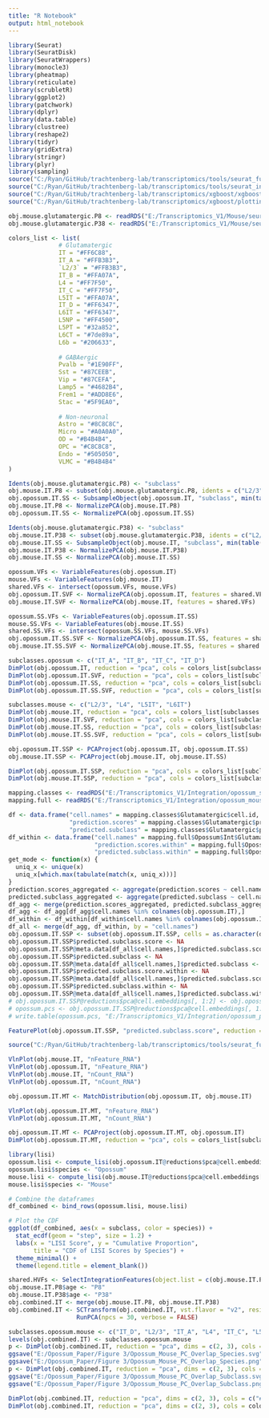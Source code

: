```yaml
---
title: "R Notebook"
output: html_notebook
---
```



```r

library(Seurat)
library(SeuratDisk)
library(SeuratWrappers)
library(monocle3)
library(pheatmap)
library(reticulate)
library(scrubletR)
library(ggplot2)
library(patchwork)
library(dplyr)
library(data.table)
library(clustree)
library(reshape2)
library(tidyr)
library(gridExtra)
library(stringr)
library(plyr)
library(sampling)
source("C:/Ryan/GitHub/trachtenberg-lab/transcriptomics/tools/seurat_functions.R")
source("C:/Ryan/GitHub/trachtenberg-lab/transcriptomics/tools/seurat_integration_functions.R")
source("C:/Ryan/GitHub/trachtenberg-lab/transcriptomics/xgboost/xgboost_train.R")
source("C:/Ryan/GitHub/trachtenberg-lab/transcriptomics/xgboost/plottingFxns.R")

obj.mouse.glutamatergic.P8 <- readRDS("E:/Transcriptomics_V1/Mouse/seurat/mouse_v1_P8_glutamatergic_processed.rds")
obj.mouse.glutamatergic.P38 <- readRDS("E:/Transcriptomics_V1/Mouse/seurat/mouse_v1_P38_glutamatergic_processed.rds")

```


```r

colors_list <- list(
              # Glutamatergic
              IT = "#FF6C88",
              IT_A = "#FFB3B3",
              `L2/3` = "#FFB3B3",
              IT_B = "#FFA07A",
              L4 = "#FF7F50",
              IT_C = "#FF7F50",
              L5IT = "#FFA07A",
              IT_D = "#FF6347",
              L6IT = "#FF6347",
              L5NP = "#FF4500",
              L5PT = "#32a852", 
              L6CT = "#7de89a",
              L6b = "#206633",
            
              # GABAergic
              Pvalb = "#1E90FF",
              Sst = "#87CEEB",
              Vip = "#87CEFA",
              Lamp5 = "#4682B4",
              Frem1 = "#ADD8E6",
              Stac = "#5F9EA0",
            
              # Non-neuronal
              Astro = "#8C8C8C",
              Micro = "#A0A0A0",
              OD = "#B4B4B4",
              OPC = "#C8C8C8",
              Endo = "#505050",
              VLMC = "#B4B4B4"
)

```


```r

Idents(obj.mouse.glutamatergic.P8) <- "subclass"
obj.mouse.IT.P8 <- subset(obj.mouse.glutamatergic.P8, idents = c("L2/3", "L4", "L5IT", "L6IT"))
obj.opossum.IT.SS <- SubsampleObject(obj.opossum.IT, "subclass", min(table(obj.opossum.IT$subclass)))
obj.mouse.IT.P8 <- NormalizePCA(obj.mouse.IT.P8)
obj.opossum.IT.SS <- NormalizePCA(obj.opossum.IT.SS)

Idents(obj.mouse.glutamatergic.P38) <- "subclass"
obj.mouse.IT.P38 <- subset(obj.mouse.glutamatergic.P38, idents = c("L2/3", "L4", "L5IT", "L6IT"))
obj.mouse.IT.SS <- SubsampleObject(obj.mouse.IT, "subclass", min(table(obj.mouse.IT$subclass)))
obj.mouse.IT.P38 <- NormalizePCA(obj.mouse.IT.P38)
obj.mouse.IT.SS <- NormalizePCA(obj.mouse.IT.SS)

```


```r

opossum.VFs <- VariableFeatures(obj.opossum.IT)
mouse.VFs <- VariableFeatures(obj.mouse.IT)
shared.VFs <- intersect(opossum.VFs, mouse.VFs)
obj.opossum.IT.SVF <- NormalizePCA(obj.opossum.IT, features = shared.VFs)
obj.mouse.IT.SVF <- NormalizePCA(obj.mouse.IT, features = shared.VFs)

opossum.SS.VFs <- VariableFeatures(obj.opossum.IT.SS)
mouse.SS.VFs <- VariableFeatures(obj.mouse.IT.SS)
shared.SS.VFs <- intersect(opossum.SS.VFs, mouse.SS.VFs)
obj.opossum.IT.SS.SVF <- NormalizePCA(obj.opossum.IT.SS, features = shared.SS.VFs)
obj.mouse.IT.SS.SVF <- NormalizePCA(obj.mouse.IT.SS, features = shared.SS.VFs)

```


```r

subclasses.opossum <- c("IT_A", "IT_B", "IT_C", "IT_D")
DimPlot(obj.opossum.IT, reduction = "pca", cols = colors_list[subclasses.opossum], pt.size = 1, label = TRUE, shuffle = TRUE, raster = FALSE) + NoLegend() + xlim(-20, 22) + ylim(-17, 25) + coord_equal()
DimPlot(obj.opossum.IT.SVF, reduction = "pca", cols = colors_list[subclasses.opossum], pt.size = 1, label = TRUE, shuffle = TRUE, raster = FALSE) + NoLegend() + xlim(16, -14) + ylim(15, -15) + coord_equal()
DimPlot(obj.opossum.IT.SS, reduction = "pca", cols = colors_list[subclasses.opossum], pt.size = 1, label = TRUE, shuffle = TRUE, raster = FALSE) + NoLegend() + xlim(-18, 24) + ylim(-20, 22) + coord_equal()
DimPlot(obj.opossum.IT.SS.SVF, reduction = "pca", cols = colors_list[subclasses.opossum], pt.size = 1, label = TRUE, shuffle = TRUE, raster = FALSE) + NoLegend() + xlim(-14, 18) + ylim(16, -16) + coord_equal()

subclasses.mouse <- c("L2/3", "L4", "L5IT", "L6IT")
DimPlot(obj.mouse.IT, reduction = "pca", cols = colors_list[subclasses.mouse], pt.size = 1, label = TRUE, shuffle = TRUE, raster = FALSE) + NoLegend() + xlim(-16, 20) + ylim(-22, 14) + coord_equal()
DimPlot(obj.mouse.IT.SVF, reduction = "pca", cols = colors_list[subclasses.mouse], pt.size = 1, label = TRUE, shuffle = TRUE, raster = FALSE) + NoLegend() + xlim(-15, 15) + ylim(18, -12) + coord_equal()
DimPlot(obj.mouse.IT.SS, reduction = "pca", cols = colors_list[subclasses.mouse], pt.size = 1, label = TRUE, shuffle = TRUE, raster = FALSE) + NoLegend() + xlim(-22, 20) + ylim(-18, 24) + coord_equal()
DimPlot(obj.mouse.IT.SS.SVF, reduction = "pca", cols = colors_list[subclasses.mouse], pt.size = 1, label = TRUE, shuffle = TRUE, raster = FALSE) + NoLegend() + xlim(-16, 14) + ylim(-12, 18) + coord_equal()

```


```r

obj.opossum.IT.SSP <- PCAProject(obj.opossum.IT, obj.opossum.IT.SS)
obj.mouse.IT.SSP <- PCAProject(obj.mouse.IT, obj.mouse.IT.SS)

DimPlot(obj.opossum.IT.SSP, reduction = "pca", cols = colors_list[subclasses.opossum], pt.size = 1, label = TRUE, shuffle = TRUE, raster = FALSE) + NoLegend() + xlim(-16, 28) + ylim(-26, 18) + coord_equal()
DimPlot(obj.mouse.IT.SSP, reduction = "pca", cols = colors_list[subclasses.mouse], pt.size = 1, label = TRUE, shuffle = TRUE, raster = FALSE) + NoLegend() + xlim(-25, 17) + ylim(-17, 25) + coord_equal()

```


```r

mapping.classes <- readRDS("E:/Transcriptomics_V1/Integration/opossum_subsampled_mapping_100it.rds")
mapping.full <- readRDS("E:/Transcriptomics_V1/Integration/opossum_mouse_50_50_within_mapping.rds")

df <- data.frame("cell.names" = mapping.classes$Glutamatergic$cell.id, 
                 "prediction.scores" = mapping.classes$Glutamatergic$predicted.subclass.score, 
                 "predicted.subclass" = mapping.classes$Glutamatergic$predicted.subclass)
df_within <- data.frame("cell.names" = mapping.full$Opossum$Int$Glutamatergic$cell.id, 
                        "prediction.scores.within" = mapping.full$Opossum$Int$Glutamatergic$predicted.subclass.score, 
                        "predicted.subclass.within" = mapping.full$Opossum$Int$Glutamatergic$predicted.subclass)
get_mode <- function(x) {
  uniq_x <- unique(x)
  uniq_x[which.max(tabulate(match(x, uniq_x)))]
}
prediction.scores_aggregated <- aggregate(prediction.scores ~ cell.names, data = df, FUN = mean, na.rm = TRUE)
predicted.subclass_aggregated <- aggregate(predicted.subclass ~ cell.names, data = df, FUN = get_mode)
df_agg <- merge(prediction.scores_aggregated, predicted.subclass_aggregated, by = "cell.names")
df_agg <- df_agg[df_agg$cell.names %in% colnames(obj.opossum.IT),]
df_within <- df_within[df_within$cell.names %in% colnames(obj.opossum.IT),]
df_all <- merge(df_agg, df_within, by = "cell.names")
obj.opossum.IT.SSP <- subset(obj.opossum.IT.SSP, cells = as.character(df_agg$cell.names))
obj.opossum.IT.SSP$predicted.subclass.score <- NA
obj.opossum.IT.SSP@meta.data[df_all$cell.names,]$predicted.subclass.score <- df_all$prediction.scores
obj.opossum.IT.SSP$predicted.subclass <- NA
obj.opossum.IT.SSP@meta.data[df_all$cell.names,]$predicted.subclass <- df_all$predicted.subclass
obj.opossum.IT.SSP$predicted.subclass.score.within <- NA
obj.opossum.IT.SSP@meta.data[df_all$cell.names,]$predicted.subclass.score.within <- df_all$prediction.scores.within
obj.opossum.IT.SSP$predicted.subclass.within <- NA
obj.opossum.IT.SSP@meta.data[df_all$cell.names,]$predicted.subclass.within <- df_all$predicted.subclass.within
# obj.opossum.IT.SSP@reductions$pca@cell.embeddings[, 1:2] <- obj.opossum.IT.SSP@reductions$pca@cell.embeddings[, 1:2] * -1
# opossum.pcs <- obj.opossum.IT.SSP@reductions$pca@cell.embeddings[, 1:2]
# write.table(opossum.pcs, "E:/Transcriptomics_V1/Integration/opossum_pcs_subsample.txt", sep = " ", col.names = FALSE, row.names = FALSE)

```


```r

FeaturePlot(obj.opossum.IT.SSP, "predicted.subclass.score", reduction = "pca", pt.size = 1, raster = FALSE) + NoLegend() + xlim(-16, 28) + ylim(-26, 18) + coord_equal()

```


```r

source("C:/Ryan/GitHub/trachtenberg-lab/transcriptomics/tools/seurat_functions.R")

VlnPlot(obj.mouse.IT, "nFeature_RNA")
VlnPlot(obj.opossum.IT, "nFeature_RNA")
VlnPlot(obj.mouse.IT, "nCount_RNA")
VlnPlot(obj.opossum.IT, "nCount_RNA")

obj.opossum.IT.MT <- MatchDistribution(obj.opossum.IT, obj.mouse.IT)

VlnPlot(obj.opossum.IT.MT, "nFeature_RNA")
VlnPlot(obj.opossum.IT.MT, "nCount_RNA")

```


```r

obj.opossum.IT.MT <- PCAProject(obj.opossum.IT.MT, obj.opossum.IT)
DimPlot(obj.opossum.IT.MT, reduction = "pca", cols = colors_list[subclasses.opossum], pt.size = 1, label = TRUE, shuffle = TRUE, raster = FALSE) + NoLegend() + xlim(-20, 22) + ylim(-17, 25) + coord_equal()

```


```r

library(lisi)
opossum.lisi <- compute_lisi(obj.opossum.IT@reductions$pca@cell.embeddings[,1:2], obj.opossum.IT@meta.data, c("subclass"))
opossum.lisi$species <- "Opossum"
mouse.lisi <- compute_lisi(obj.mouse.IT@reductions$pca@cell.embeddings[,1:2], obj.mouse.IT@meta.data, c("subclass"))
mouse.lisi$species <- "Mouse"

# Combine the dataframes
df_combined <- bind_rows(opossum.lisi, mouse.lisi)

# Plot the CDF
ggplot(df_combined, aes(x = subclass, color = species)) +
  stat_ecdf(geom = "step", size = 1.2) +
  labs(x = "LISI Score", y = "Cumulative Proportion", 
       title = "CDF of LISI Scores by Species") +
  theme_minimal() +
  theme(legend.title = element_blank())

```


```r

shared.HVFs <- SelectIntegrationFeatures(object.list = c(obj.mouse.IT.P8, obj.mouse.IT.P38), nfeatures = 3000)
obj.mouse.IT.P8$age <- "P8"
obj.mouse.IT.P38$age <- "P38"
obj.combined.IT <- merge(obj.mouse.IT.P8, obj.mouse.IT.P38)
obj.combined.IT <- SCTransform(obj.combined.IT, vst.flavor = "v2", residual.features = shared.HVFs, return.only.var.genes = FALSE, verbose = FALSE) %>%
                   RunPCA(npcs = 30, verbose = FALSE)

```


```r

subclasses.opossum.mouse <- c("IT_D", "L2/3", "IT_A", "L4", "IT_C", "L5IT", "IT_B", "L6IT")
levels(obj.combined.IT) <- subclasses.opossum.mouse
p <- DimPlot(obj.combined.IT, reduction = "pca", dims = c(2, 3), cols = c("#aaaaaa", "#c692b8"), group.by = "species", pt.size = 1, label = FALSE, shuffle = TRUE, raster = FALSE) + xlim(-30, 35) + ylim(-25, 40) + coord_equal()
ggsave("E:/Opossum_Paper/Figure 3/Opossum_Mouse_PC_Overlap_Species.svg", plot = p, dpi = 300)
ggsave("E:/Opossum_Paper/Figure 3/Opossum_Mouse_PC_Overlap_Species.png", plot = p, dpi = 300)
p <- DimPlot(obj.combined.IT, reduction = "pca", dims = c(2, 3), cols = colors_list[subclasses.opossum.mouse], group.by = "subclass", split.by = "species", pt.size = 1, label = TRUE, shuffle = TRUE, raster = FALSE) + NoLegend() + xlim(-30, 35) + ylim(-25, 40) + coord_equal()
ggsave("E:/Opossum_Paper/Figure 3/Opossum_Mouse_PC_Overlap_Subclass.svg", plot = p, dpi = 300)
ggsave("E:/Opossum_Paper/Figure 3/Opossum_Mouse_PC_Overlap_Subclass.png", plot = p, dpi = 300)

```


```r

DimPlot(obj.combined.IT, reduction = "pca", dims = c(2, 3), cols = c("#aaaaaa", "#c692b8"), group.by = "age", pt.size = 1, label = FALSE, shuffle = TRUE, raster = FALSE) + xlim(-50, 50) + ylim(-50, 50) + coord_equal()
DimPlot(obj.combined.IT, reduction = "pca", dims = c(2, 3), cols = colors_list[subclasses.opossum.mouse], group.by = "subclass", split.by = "age", pt.size = 1, label = TRUE, shuffle = TRUE, raster = FALSE) + NoLegend() + xlim(-50, 50) + ylim(-50, 50) + coord_equal()

```

